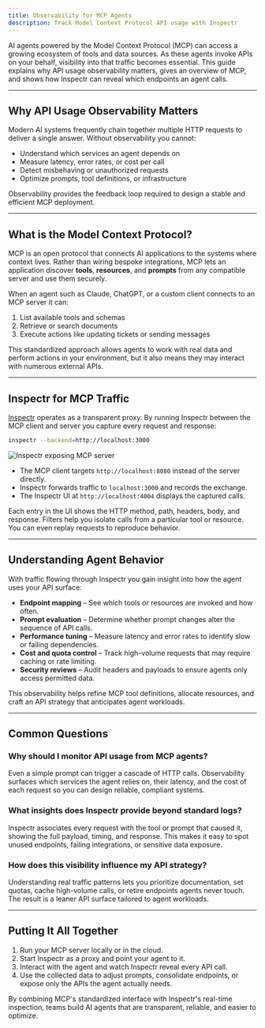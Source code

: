```yaml
---
title: Observability for MCP Agents
description: Track Model Context Protocol API usage with Inspectr
---
```





<FlowBase client:only="react" />

AI agents powered by the Model Context Protocol (MCP) can access a growing ecosystem of tools and data sources. As these agents invoke APIs on your behalf, visibility into that traffic becomes essential. This guide explains why API usage observability matters, gives an overview of MCP, and shows how Inspectr can reveal which endpoints an agent calls.

---

## Why API Usage Observability Matters

Modern AI systems frequently chain together multiple HTTP requests to deliver a single answer. Without observability you cannot:

- Understand which services an agent depends on
- Measure latency, error rates, or cost per call
- Detect misbehaving or unauthorized requests
- Optimize prompts, tool definitions, or infrastructure

Observability provides the feedback loop required to design a stable and efficient MCP deployment.

---

## What is the Model Context Protocol?

MCP is an open protocol that connects AI applications to the systems where context lives. Rather than wiring bespoke integrations, MCP lets an application discover **tools**, **resources**, and **prompts** from any compatible server and use them securely.

When an agent such as Claude, ChatGPT, or a custom client connects to an MCP server it can:

1. List available tools and schemas
2. Retrieve or search documents
3. Execute actions like updating tickets or sending messages

This standardized approach allows agents to work with real data and perform actions in your environment, but it also means they may interact with numerous external APIs.

---

## Inspectr for MCP Traffic

[Inspectr](https://inspectr.dev) operates as a transparent proxy. By running Inspectr between the MCP client and server you capture every request and response:

```bash
inspectr --backend=http://localhost:3000
```

<Image src={inspectrExpose} alt="Inspectr exposing MCP server" />

- The MCP client targets `http://localhost:8080` instead of the server directly.
- Inspectr forwards traffic to `localhost:3000` and records the exchange.
- The Inspectr UI at `http://localhost:4004` displays the captured calls.

Each entry in the UI shows the HTTP method, path, headers, body, and response. Filters help you isolate calls from a particular tool or resource. You can even replay requests to reproduce behavior.

---

## Understanding Agent Behavior

With traffic flowing through Inspectr you gain insight into how the agent uses your API surface:

- **Endpoint mapping** – See which tools or resources are invoked and how often.
- **Prompt evaluation** – Determine whether prompt changes alter the sequence of API calls.
- **Performance tuning** – Measure latency and error rates to identify slow or failing dependencies.
- **Cost and quota control** – Track high-volume requests that may require caching or rate limiting.
- **Security reviews** – Audit headers and payloads to ensure agents only access permitted data.

This observability helps refine MCP tool definitions, allocate resources, and craft an API strategy that anticipates agent workloads.

---

## Common Questions

### Why should I monitor API usage from MCP agents?

Even a simple prompt can trigger a cascade of HTTP calls. Observability surfaces which services the agent relies on, their latency, and the cost of each request so you can design reliable, compliant systems.

### What insights does Inspectr provide beyond standard logs?

Inspectr associates every request with the tool or prompt that caused it, showing the full payload, timing, and response. This makes it easy to spot unused endpoints, failing integrations, or sensitive data exposure.

### How does this visibility influence my API strategy?

Understanding real traffic patterns lets you prioritize documentation, set quotas, cache high-volume calls, or retire endpoints agents never touch. The result is a leaner API surface tailored to agent workloads.

---

## Putting It All Together

1. Run your MCP server locally or in the cloud.
2. Start Inspectr as a proxy and point your agent to it.
3. Interact with the agent and watch Inspectr reveal every API call.
4. Use the collected data to adjust prompts, consolidate endpoints, or expose only the APIs the agent actually needs.

By combining MCP's standardized interface with Inspectr's real-time inspection, teams build AI agents that are transparent, reliable, and easier to optimize.
